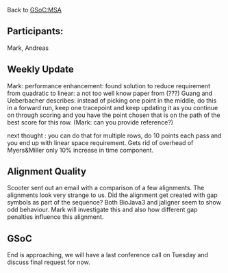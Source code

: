 Back to [[GSoC:MSA]]

==Participants:==
Mark,  Andreas

==Weekly Update==

Mark: performance enhancement: found solution to reduce requirement from quadratic to linear: a not too well know paper from (???) Guang and Ueberbacher describes: instead of picking one point in the middle, do this in a forward run, keep one tracepoint and keep updating it as you continue on through scoring and you have the point chosen that is on the path of the best score for this row. (Mark: can you provide reference?)

next thought : you can do that for multiple rows, do 10 points each pass and you end up with linear space requirement. Gets rid of overhead of Myers&Miller only 10% increase in time component.

== Alignment Quality ==

Scooter sent out an email with a comparison of a few alignments. The alignments look very strange to us. Did the alignment get created with gap symbols as part of the sequence? Both BioJava3 and jaligner seem to show odd behaviour. Mark will investigate this and also how different gap penalties influence this alignment.

== GSoC == 

End is approaching, we will have a last conference call on Tuesday and discuss final request for now.